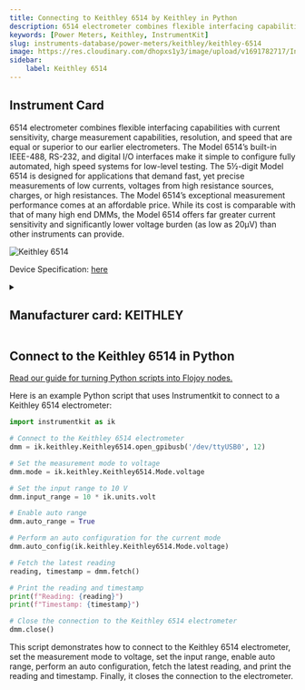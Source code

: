 ```yaml
---
title: Connecting to Keithley 6514 by Keithley in Python
description: 6514 electrometer combines flexible interfacing capabilities with current sensitivity, charge measurement capabilities, resolution, and speed that are equal or superior to our earlier electrometers. The Model 6514’s built-in IEEE-488, RS-232, and digital I/O interfaces make it simple to configure fully automated, high speed systems for low-level testing. The 5½-digit Model 6514 is designed for applications that demand fast, yet precise measurements of low currents, voltages from high resistance sources, charges, or high resistances. The Model 6514’s exceptional measurement performance comes at an affordable price. While its cost is comparable with that of many high end DMMs, the Model 6514 offers far greater current sensitivity and significantly lower voltage burden (as low as 20μV) than other instruments can provide.
keywords: [Power Meters, Keithley, InstrumentKit] 
slug: instruments-database/power-meters/keithley/keithley-6514 
image: https://res.cloudinary.com/dhopxs1y3/image/upload/v1691782717/Instruments/Power%20Meters/Keithley-6514/Keithley-6514.webp
sidebar:
    label: Keithley 6514 
---
```



## Instrument Card

6514 electrometer combines flexible interfacing capabilities with current sensitivity, charge measurement capabilities, resolution, and speed that are equal or superior to our earlier electrometers. The Model 6514’s built-in IEEE-488, RS-232, and digital I/O interfaces make it simple to configure fully automated, high speed systems for low-level testing. The 5½-digit Model 6514 is designed for applications that demand fast, yet precise measurements of low currents, voltages from high resistance sources, charges, or high resistances. The Model 6514’s exceptional measurement performance comes at an affordable price. While its cost is comparable with that of many high end DMMs, the Model 6514 offers far greater current sensitivity and significantly lower voltage burden (as low as 20μV) than other instruments can provide.

![Keithley 6514](https://res.cloudinary.com/dhopxs1y3/image/upload/v1691782717/Instruments/Power%20Meters/Keithley-6514/Keithley-6514.webp)

Device Specification: [here](https://www.farnell.com/datasheets/1484270.pdf)

<details style={{ marginTop: "15px"}}>
<summary><h2 style={{display:'inline'}}>Manufacturer card: KEITHLEY</h2></summary>

![KEITHLEY](https://res.cloudinary.com/dhopxs1y3/image/upload/v1692806202/Instruments/Vendor%20Logos/Keithley.png)

Keithley Instruments is a measurement and instrument company headquartered in Solon, Ohio, that develops, manufactures, markets, and sells data acquisition products, as well as complete systems for high-volume production and assembly testing.

- Headquarters: Cleveland, Ohio, United States
- Yearly Revenue (millions, USD): 110.6
- Vendor Website: [here](https://www.tek.com/en)

</details>


<FeaturedInstrumentVideo category="POWER_METERS" />

## Connect to the Keithley 6514 in Python

[Read our guide for turning Python scripts into Flojoy nodes.](https://docs.flojoy.ai/contribution/blocks/custom-flojoy-block/)



<Tabs>
<TabItem value="Flojoy" label="Flojoy" className="flojoy-instrument-tabs">

<SectionsCard category="POWER_METERS" manufacturer="Keithley"></SectionsCard>

</TabItem>
<TabItem value="InstrumentKit" label="InstrumentKit">

Here is an example Python script that uses Instrumentkit to connect to a Keithley 6514 electrometer:

```python
import instrumentkit as ik

# Connect to the Keithley 6514 electrometer
dmm = ik.keithley.Keithley6514.open_gpibusb('/dev/ttyUSB0', 12)

# Set the measurement mode to voltage
dmm.mode = ik.keithley.Keithley6514.Mode.voltage

# Set the input range to 10 V
dmm.input_range = 10 * ik.units.volt

# Enable auto range
dmm.auto_range = True

# Perform an auto configuration for the current mode
dmm.auto_config(ik.keithley.Keithley6514.Mode.voltage)

# Fetch the latest reading
reading, timestamp = dmm.fetch()

# Print the reading and timestamp
print(f"Reading: {reading}")
print(f"Timestamp: {timestamp}")

# Close the connection to the Keithley 6514 electrometer
dmm.close()
```

This script demonstrates how to connect to the Keithley 6514 electrometer, set the measurement mode to voltage, set the input range, enable auto range, perform an auto configuration, fetch the latest reading, and print the reading and timestamp. Finally, it closes the connection to the electrometer.

</TabItem>
</Tabs>